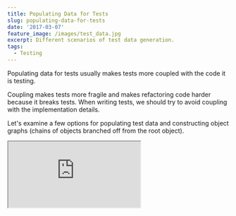 ```yaml
---
title: Populating Data for Tests
slug: populating-data-for-tests
date: '2017-03-07'
feature_image: /images/test_data.jpg
excerpt: Different scenarios of test data generation.
tags:
  - Testing
---
```

Populating data for tests usually makes tests more coupled with the code it is testing.

Coupling makes tests more fragile and makes refactoring code harder because it breaks tests. When writing tests, we should try to avoid coupling with the implementation details.

Let's examine a few options for populating test data and constructing object graphs (chains of objects branched off from the root object).

<iframe src="https://www.youtube.com/embed/videoseries?list=PL59L9XrzUa-mItWClbGuMEK5oQpU2onCq" />

I use [xUnit.net](https://xunit.github.io/) as my test framework, but you can use these techniques in your choice of framework.

[![Populating Test Data](/images/test_data.jpg)](http://xunitpatterns.com/Data-Driven%20Test.html)

Let's start with some simple tests on a Customer class shown below.

```csharp
public class Customer
{
    public Guid Id { get; set; }
    public string FirstName { get; set; }
    public string LastName { get; set; }
    public string FullName
    {
        get { return FirstName + " " + LastName; }
    }

    public Address Address { get; set; }
}

```

Let's say we need to test that the FullName property returns as expected. We will use a _Theory_ type tests for testing different combinations of first and last name. xUnit.net includes support for two different major types of unit tests: facts and theories

> _Facts are tests which are always true. They test invariant conditions._

> _Theories are tests which are only true for a particular set of data._

Theories allow us to create parameterized tests with which we can run a given test with different parameter options. Like in this example we need to test the Customer class with different set of First and Last Name combinations. As you can see below the test is attributed with Theory Attribute, and we use the InlineData attribute to pass static values to the test. Using these parameters we are now able to test for different combinations of first and last names. The test populates only the required properties on Customer object for testing FullName.

```csharp
[Theory]
[InlineData("Adobe", "Photoshop", "Adobe Photoshop")]
[InlineData("Visual", "Studio", "Visual Studio")]
[InlineData("Rode", "Podcaster", "Rode Podcaster")]
public void CustomerFullNameReturnsExpected(string firstName, string lastName, string expected)
{
    / Fixture setup
    var customer = new Customer() { FirstName = firstName, LastName = lastName };
    / Exercise system
    var actual = customer.FullName;
    / Verify outcome
    Assert.Equal(expected, actual);
    / Teardown
}

```

> _Tests help refine the public API as they are the first consumers_

The tests above acts as a clue indicating that the three properties - FirstName, LastName, FullName are related and go hand-in-hand. These tests are a strong indication that these properties can be grouped together into a class and possibly tested separately. We can extract these properties into a [Thinking Beyond Primitive Values: Value Objects](/blog/thinking-beyond-primitive-values-value-objects/) for e.g. Name. I will not go into the implementation details of that, and I hope you can do that you own.

The above tests still have a high dependency on the code that it is testing - **_the constructor_**. Imagine if we had a lot of such tests that constructs the Consumer class inline in the setup phase. All tests will break if the class constructor changes. We saw in the [refactoring tests](/blog/refactoring-test-code-removing-constructor-dependency/) how to remove such dependencies and make the tests independent of the constructor dependencies. We can introduce Object Mother or Test Data Builder pattern as mentioned in the article. Optimizing further we can also use [AutoFixture](https://github.com/AutoFixture/AutoFixture) to generate test data. Moving into these patterns or AutoFixture brings in an added benefit as well; the rest of properties on the Customer class also gets populated by default.

### Explicitly Setting Properties

By introducing AutoFixture, we no longer need to create the Customer object explicitly. We can use the Fixture class generate a Customer class for us. Using AutoFixture, this can be achieved in at least two ways (I am not sure if there are more ways of doing this).

```csharp
/ Using Fixture class
[Theory]
[InlineData("Adobe", "Photoshop", "Adobe Photoshop")]
[InlineData("Visual", "Studio", "Visual Studio")]
[InlineData("Rode", "Podcaster", "Rode Podcaster")]
public void CustomerFullNameReturnsExpected(string firstName, string lastName, string expected)
{
    / Fixture setup
    var fixture = new Fixture();
    var customer = fixture.Build<Customer>()
        .With(a => a.FirstName, firstName)
        .With(a => a.LastName, lastName)
        .Create();
    / Exercise system
    var actual = customer.FullName;
    / Verify outcome
    Assert.Equal(expected, actual);
    / Teardown
}

```
```csharp
/ Using Injected Object
[Theory]
[InlineAutoData("Adobe", "Photoshop", "Adobe Photoshop")]
[InlineAutoData("Visual", "Studio", "Visual Studio")]
[InlineAutoData("Rode", "Podcaster", "Rode Podcaster")]
public void CustomerFullNameReturnsExpected(string firstName, string lastName, string expected, Customer customer)
{
    / Fixture setup
    customer.FirstName = firstName;
    customer.LastName = lastName;
    / Exercise system
    var actual = customer.FullName;
    / Verify outcome
    Assert.Equal(expected, actual);
    / Teardown
}

```

In both cases, we explicitly set the required properties. The above test is similar to the previous test that we wrote without AutoFixture. But no longer are we dependent on the constructor. In the second way of using AutoFixture I used _InlineAutoData_ attribute, that is part of _Ploeh.AutoFixture.Xunit2_. This attribute automatically does the fixture initialization and injects the Customer object for us. For all the values that it can match from the inline parameter list, it uses the provided values. It starts generating random values once all the parameters passed inline are used. In this case, only Customer object is created by AutoFixture.

### AutoFixture and Immutable types

When using immutable types or properties with private setters, we cannot set the property value after it is created.

> _AutoFixture was originally build as a tool for Test-Driven Development (TDD), and TDD is all about feedback. In the spirit of GOOS, you should listen to your tests. If the tests are hard to write, you should consider your API design. AutoFixture tends to amplify that sort of feedback._

> \-[_Mark Seemann_](http://stackoverflow.com/a/20816487/1948745) _(creator of AutoFixture)_

In these cases, the suggested approach is something closer to the manual [Test Data Builder](http://www.natpryce.com/articles/000714.html) we saw in the [refactoring tests](/blog/refactoring-test-code-removing-constructor-dependency/). We can either have an explicit test data builder class or define extension methods on the immutable type such that it changes just the specified property and returns all other values same, as shown below.

```csharp
public class Name
{
    public readonly string FirstName;
    public readonly string LastName;
    public string FullName
    {
        get
        {
            return FirstName + " " + LastName;
        }
    }

    public Name(string firstName, string lastName)
    {
        / Enforce parameter constraints
        FirstName = firstName;
        LastName = lastName;
    }

    public Name WithFirstName(string firstName)
    {
        return new Name(firstName, this.LastName);
    }
}

```

As shown the _WithFirstName_ method returns a new Name class with just the first name changed. Again we do not need these _WithXXX_ methods for all the properties. Only when there is a need to change any of the property values as part of the requirement do we need to introduce such methods and even test it. This again drives to the above point of using tests to guide the API design, from the feedback.

### Customization

In cases where we have validations in constructor to hold the class constraints, we cannot rely on the random values generated by AutoFixture. For example.

-   The string should be at least ten characters in length for a Name class
-   Start date should be less than the End date for a date range class

Without any custom code if we are to rely on AutoFixture to generate us, such classes, the tests will not be predictable. Depending on the random value that AutoFixture generates it might create a valid instance or throw an exception. To make this consistent, we can add Customization to ensure predictability.

For the DateRange class below we can add the following Customization.

```csharp
public class DateRange
{
    public readonly DateTime EndDate;
    public readonly DateTime StartDate;

    public DateRange(DateTime startDate, DateTime endDate)
    {
        if (endDate < startDate)
            throw new Exception("End date cannot be less than the start date");

        StartDate = startDate;
        EndDate = endDate;
    }
}

```
```csharp
public class DateRangeCustomization : ICustomization
{
    public void Customize(IFixture fixture)
    {
        fixture.Customizations.Add(new DateRangeSpecimenBuilder());
    }
}

public class DateRangeSpecimenBuilder : ISpecimenBuilder
{
    public object Create(object request, ISpecimenContext context)
    {
        var requestAsType = request as Type;
        if (typeof(DateRange).Equals(requestAsType))
        {
            var times = context.CreateMany<DateTime>();
            return new DateRange(times.Min(), times.Max());
        }

        return new NoSpecimen();
    }
}

```

The customization gets invoked every time a DateRange object is requested using the fixture. It then invokes this custom code that we have added in and creates a valid DateRange object. For the tests use the customization as part of the fixture either using a custom data attribute or explicitly adding the customization into the Fixture class.

### Mocking behavior

[Mock Objects](http://xunitpatterns.com/Mock%20Object.html) is a popular way to unit test classes in isolation. For the external dependencies that a [System Under Test](http://xunitpatterns.com/SUT.html) (SUT) has, the dependencies are mocked using a mocking framework. In these cases, we can setup the external dependencies to return different values as we expect for different tests and test the logic of the SUT and how it responds. Such tests are usually more coupled with the implementation as we have to setup the mocks prior. So we need to have an understanding of the return values expected from dependencies and the parameters expected by the dependencies. I use Moq framework for mocking, and AutoFixture has a library that helps integrate well with it.

```csharp
public HttpResponseMessage Get(Guid id)
{
    var customer = CustomerRepository.Get(id);

    if (customer == null)
        return Request.CreateResponse(HttpStatusCode.NotFound, "Customer not Found with id " + id);

    return Request.CreateResponse(HttpStatusCode.OK, customer);
}

```
```csharp
[Theory]
[InlineAutoMoqData]
public void CustomerControllerGetWithNoCustomerReturnsNotFound(
    Guid customerId,
    [Frozen]Mock<ICustomerRepository> customerRepository,
    CustomerController sut)
{
    / Fixture setup
    customerRepository.Setup(a => a.Get(customerId)).Returns(null);
    var expected = HttpStatusCode.NotFound;

    / Exercise system
    var actual = sut.Get(customerId).StatusCode;

    / Verify outcome
    Assert.Equal(expected, actual);
}

```

The tests above uses [InlineAutoMoqData attribute](http://blog.nikosbaxevanis.com/2012/07/31/autofixture-xunit-net-and-auto-mocking/) which is a customized xUnit data attribute that uses Moq framework to inject dependencies. The `Mock<ICustomerRepository>` represents a mocked interface implementation. Behavior is setup on the mock using the Setup method. By using [Frozen](http://blog.ploeh.dk/2010/03/17/AutoFixtureFreeze/) attribute for the Mock parameter, we tell AutoFixture to create only one instance of the mocked object and then use the same instance for any future requests of that type. This forces the same instance of the repository to be injected into the CustomerController class as well when it asks for a ICustomerRepository to AutoFixture.

Creating test data is an important aspect of any test. Making sure that you minimize the dependencies on the implementation detail is important to make your tests more robust. This allows the code to be refactored as long as some of the core contracts that we are testing remain the same. AutoFixture helps minimize the code in [Fixture Setup phase](http://xunitpatterns.com/Four%20Phase%20Test.html), which otherwise tends to grow bigger. Hope this helps you with your tests!
